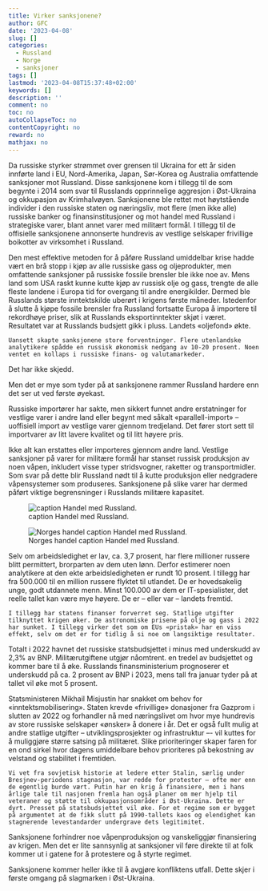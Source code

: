 ```yaml
---
title: Virker sanksjonene?
author: GFC
date: '2023-04-08'
slug: []
categories:
  - Russland
  - Norge
  - sanksjoner
tags: []
lastmod: '2023-04-08T15:37:48+02:00'
keywords: []
description: ''
comment: no
toc: no
autoCollapseToc: no
contentCopyright: no
reward: no
mathjax: no
---
```


Da russiske styrker strømmet over grensen til Ukraina for ett år siden innførte land i EU, Nord-Amerika, Japan, Sør-Korea og Australia omfattende sanksjoner mot Russland. Disse sanksjonene kom i tillegg til de som begynte i 2014 som svar til Russlands opprinnelige aggresjon i Øst-Ukraina og okkupasjon av Krimhalvøyen. Sanksjonene ble rettet mot høytstående individer i den russiske staten og næringsliv, mot flere (men ikke alle) russiske banker og finansinstitusjoner og mot handel med Russland i strategiske varer, blant annet  varer med militært formål. I tillegg til de offisielle sanksjonene annonserte hundrevis av vestlige selskaper frivillige boikotter av virksomhet i Russland. 

Den mest effektive metoden for å påføre Russland umiddelbar krise hadde vært en brå stopp i kjøp av alle russiske gass og oljeprodukter, men omfattende sanksjoner på russiske fossile brensler ble ikke noe av. Mens land som USA raskt kunne kutte kjøp av russisk olje og gass, trengte de alle fleste landene i Europa tid for overgang til andre energikilder. Dermed ble Russlands største inntektskilde uberørt i krigens første måneder. Istedenfor å slutte å kjøpe fossile brensler fra Russland fortsatte Europa å importere til rekordhøye priser, slik at Russlands eksportinntekter skjøt i været. Resultatet var at Russlands budsjett gikk i pluss. Landets «oljefond» økte. 

	Uansett skapte sanksjonene store forventninger. Flere utenlandske analytikere spådde en russisk økonomisk nedgang av 10-20 prosent. Noen ventet en kollaps i russiske finans- og valutamarkeder. 

Det har ikke skjedd. 

Men det er mye som tyder på at sanksjonene rammer Russland hardere enn det ser ut ved første øyekast.

Russiske importører har sakte, men sikkert funnet andre erstatninger for vestlige varer i andre land eller begynt med såkalt «parallell-import» – uoffisiell import av vestlige varer gjennom tredjeland. Det fører stort sett til importvarer av litt lavere kvalitet og til litt høyere pris. 

Ikke alt kan erstattes eller importeres gjennom andre land. Vestlige sanksjoner på varer for militære formål har stanset russisk produksjon av noen våpen, inkludert visse typer stridsvogner, raketter og transportmidler. Som svar på dette blir Russland nødt til å kutte produksjon eller nedgradere våpensystemer som produseres. Sanksjonene på slike varer har dermed påført viktige begrensninger i Russlands militære kapasitet.

![caption Handel med Russland.](imp_countries.png)

![Norges handel caption Handel med Russland.](norge_handel.png)

Selv om arbeidsledighet er lav, ca. 3,7 prosent, har flere millioner russere blitt permittert, brorparten av dem uten lønn. Derfor estimerer noen analytikere at den ekte arbeidsledigheten er rundt 10 prosent. I tillegg har fra 500.000 til en million russere flyktet til utlandet. De er hovedsakelig unge, godt utdannete menn. Minst 100.000 av dem er IT-spesialister, det reelle tallet kan være mye høyere. De er – eller var – landets fremtid.

	I tillegg har statens finanser forverret seg. Statlige utgifter tilknyttet krigen øker. De astronomiske prisene på olje og gass i 2022 har sunket. I tillegg virker det som om EUs «pristak» har en viss effekt, selv om det er for tidlig å si noe om langsiktige resultater. 

Totalt i 2022 havnet det russiske statsbudsjettet i minus med underskudd av 2,3% av BNP. Militærutgiftene utgjør nåomtrent. en tredel av budsjettet og kommer bare til å øke. Russlands finansministerium prognoserer et underskudd på ca. 2 prosent  av BNP i 2023, mens tall fra januar tyder på at tallet vil øke mot 5 prosent. 

Statsministeren Mikhail Misjustin har snakket om behov for «inntektsmobilisering». Staten krevde «frivillige» donasjoner fra Gazprom i slutten av 2022 og forhandler nå med næringslivet om hvor mye hundrevis av store russiske selskaper «ønsker» å donere i år. Det er også fullt mulig at andre statlige utgifter –  utviklingsprosjekter og infrastruktur –- vil kuttes for å muliggjøre større satsing på militæret. Slike prioriteringer skaper faren for en ond sirkel hvor dagens umiddelbare behov prioriteres på bekostning av velstand og stabilitet i fremtiden.

	Vi vet fra sovjetisk historie at ledere etter Stalin, særlig under Bresjnev-periodens stagnasjon, var redde for protester – ofte mer enn de egentlig burde vært. Putin har en krig å finansiere, men i hans årlige tale til nasjonen fremla han også planer om mer hjelp til veteraner og støtte til okkupasjonsområder i Øst-Ukraina. Dette er dyrt. Presset på statsbudsjettet vil øke. For et regime som er bygget på argumentet at de fikk slutt på 1990-tallets kaos og elendighet kan stagnerende levestandarder undergrave dets legitimitet.

Sanksjonene forhindrer noe våpenproduksjon og vanskeliggjør finansiering av krigen. Men det er lite sannsynlig at sanksjoner vil føre direkte til at folk kommer ut i gatene for å protestere og å styrte regimet. 

Sanksjonene kommer heller ikke til å avgjøre konfliktens utfall. Dette skjer i første omgang på slagmarken i Øst-Ukraina. 

